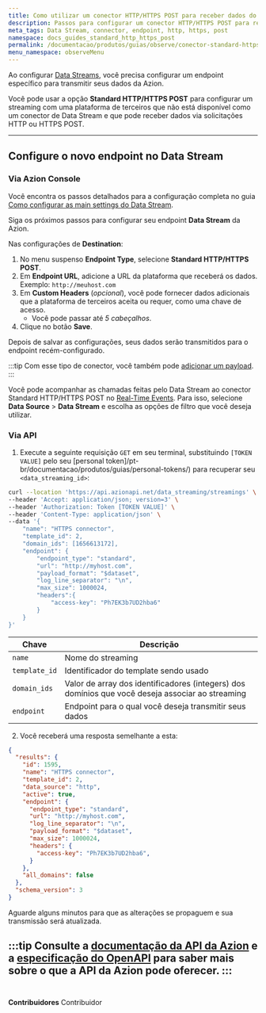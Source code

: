 ```yaml
---
title: Como utilizar um conector HTTP/HTTPS POST para receber dados do Data Stream
description: Passos para configurar um conector HTTP/HTTPS POST para receber dados do Data Stream.
meta_tags: Data Stream, connector, endpoint, http, https, post
namespace: docs_guides_standard_http_https_post
permalink: /documentacao/produtos/guias/observe/conector-standard-https-post/
menu_namespace: observeMenu
---
```


Ao configurar [Data Streams](/pt-br/documentacao/produtos/observe/data-stream/), você precisa configurar um endpoint específico para transmitir seus dados da Azion.

Você pode usar a opção **Standard HTTP/HTTPS POST** para configurar um streaming com uma plataforma de terceiros que não está disponível como um conector de Data Stream e que pode receber dados via solicitações HTTP ou HTTPS POST.

---

## Configure o novo endpoint no Data Stream

### Via Azion Console

Você encontra os passos detalhados para a configuração completa no guia [Como configurar as main settings do Data Stream](/pt-br/documentacao/produtos/guias/como-usar-data-stream/).

Siga os próximos passos para configurar seu endpoint **Data Stream** da Azion.

Nas configurações de **Destination**:

1. No menu suspenso **Endpoint Type**, selecione **Standard HTTP/HTTPS POST**.
2. Em **Endpoint URL**, adicione a URL da plataforma que receberá os dados. Exemplo: `http://meuhost.com`
3. Em **Custom Headers** (*opcional*), você pode fornecer dados adicionais que a plataforma de terceiros aceita ou requer, como uma chave de acesso.
    - Você pode passar até *5 cabeçalhos*.
4. Clique no botão **Save**.

Depois de salvar as configurações, seus dados serão transmitidos para o endpoint recém-configurado.

:::tip
Com esse tipo de conector, você também pode [adicionar um payload](/pt-br/documentacao/produtos/guias/observe/data-stream-adicionar-payload/).
:::

Você pode acompanhar as chamadas feitas pelo Data Stream ao conector Standard HTTP/HTTPS POST no [Real-Time Events](/pt-br/documentacao/produtos/observe/real-time-events/). Para isso, selecione **Data Source** > **Data Stream** e escolha as opções de filtro que você deseja utilizar.

### Via API

1. Execute a seguinte requisição `GET` em seu terminal, substituindo `[TOKEN VALUE]` pelo seu [personal token]/pt-br/documentacao/produtos/guias/personal-tokens/) para recuperar seu `<data_streaming_id>`:

```bash
curl --location 'https://api.azionapi.net/data_streaming/streamings' \
--header 'Accept: application/json; version=3' \
--header 'Authorization: Token [TOKEN VALUE]' \
--header 'Content-Type: application/json' \
--data '{
    "name": "HTTPS connector",
    "template_id": 2,
    "domain_ids": [1656613172],
    "endpoint": {
        "endpoint_type": "standard",
        "url": "http://myhost.com",
        "payload_format": "$dataset",
        "log_line_separator": "\n",
        "max_size": 1000024,
        "headers":{
            "access-key": "Ph7EK3b7UD2hba6"
        }
    }
}'
```

| Chave | Descrição |
| --- | --- |
| `name` | Nome do streaming |
| `template_id` | Identificador do template sendo usado |
| `domain_ids` | Valor de array dos identificadores (integers) dos domínios que você deseja associar ao streaming |
| `endpoint` | Endpoint para o qual você deseja transmitir seus dados |

2. Você receberá uma resposta semelhante a esta:

```json
{
  "results": {
    "id": 1595,
    "name": "HTTPS connector",
    "template_id": 2,
    "data_source": "http",
    "active": true,
    "endpoint": {
      "endpoint_type": "standard",
      "url": "http://myhost.com",
      "log_line_separator": "\n",
      "payload_format": "$dataset",
      "max_size": 1000024,
      "headers": {
        "access-key": "Ph7EK3b7UD2hba6",
      }
    },
    "all_domains": false
  },
  "schema_version": 3
}
```

Aguarde alguns minutos para que as alterações se propaguem e sua transmissão será atualizada.

:::tip
Consulte a [documentação da API da Azion](https://api.azion.com/) e a [especificação do OpenAPI](https://github.com/aziontech/azionapi-openapi/) para saber mais sobre o que a API da Azion pode oferecer.
:::
<br /><br />
---

**Contribuidores** <ContributorList>Contribuidor</ContributorList>
